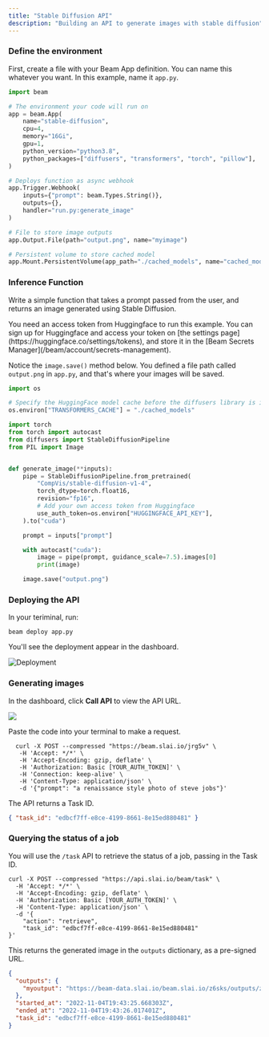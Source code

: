 ```yaml
---
title: "Stable Diffusion API"
description: "Building an API to generate images with stable diffusion"
---
```


### Define the environment

First, create a file with your Beam App definition. You can name this whatever
you want. In this example, name it `app.py`.

```python app.py
import beam

# The environment your code will run on
app = beam.App(
    name="stable-diffusion",
    cpu=4,
    memory="16Gi",
    gpu=1,
    python_version="python3.8",
    python_packages=["diffusers", "transformers", "torch", "pillow"],
)

# Deploys function as async webhook
app.Trigger.Webhook(
    inputs={"prompt": beam.Types.String()},
    outputs={},
    handler="run.py:generate_image"
)

# File to store image outputs
app.Output.File(path="output.png", name="myimage")

# Persistent volume to store cached model
app.Mount.PersistentVolume(app_path="./cached_models", name="cached_model")
```

### Inference Function

Write a simple function that takes a prompt passed from the user, and returns an image generated using Stable Diffusion.

<Warning>
  You need an access token from Huggingface to run this example. You can sign up
  for Huggingface and access your token on [the settings
  page](https://huggingface.co/settings/tokens), and store it in the [Beam
  Secrets Manager](/beam/account/secrets-management).
</Warning>

Notice the `image.save()` method below. You defined a file path called `output.png` in `app.py`, and that's where your images will be saved.

```python run.py
import os

# Specify the HuggingFace model cache before the diffusers library is imported
os.environ["TRANSFORMERS_CACHE"] = "./cached_models"

import torch
from torch import autocast
from diffusers import StableDiffusionPipeline
from PIL import Image


def generate_image(**inputs):
    pipe = StableDiffusionPipeline.from_pretrained(
        "CompVis/stable-diffusion-v1-4",
        torch_dtype=torch.float16,
        revision="fp16",
        # Add your own access token from Huggingface
        use_auth_token=os.environ["HUGGINGFACE_API_KEY"],
    ).to("cuda")

    prompt = inputs["prompt"]

    with autocast("cuda"):
        image = pipe(prompt, guidance_scale=7.5).images[0]
        print(image)

    image.save("output.png")
```

### Deploying the API

In your teriminal, run:

```curl
beam deploy app.py
```

You'll see the deployment appear in the dashboard.

![Deployment](/img/beam/getting-started/new-deployment.png)

### Generating images

In the dashboard, click **Call API** to view the API URL.

![](/img/tools/call-api.png)

Paste the code into your terminal to make a request.

```curl
  curl -X POST --compressed "https://beam.slai.io/jrg5v" \
   -H 'Accept: */*' \
   -H 'Accept-Encoding: gzip, deflate' \
   -H 'Authorization: Basic [YOUR_AUTH_TOKEN]' \
   -H 'Connection: keep-alive' \
   -H 'Content-Type: application/json' \
   -d '{"prompt": "a renaissance style photo of steve jobs"}'
```

The API returns a Task ID.

```json
{ "task_id": "edbcf7ff-e8ce-4199-8661-8e15ed880481" }
```

### Querying the status of a job

You will use the `/task` API to retrieve the status of a job, passing in the Task ID.

```curl
curl -X POST --compressed "https://api.slai.io/beam/task" \
  -H 'Accept: */*' \
  -H 'Accept-Encoding: gzip, deflate' \
  -H 'Authorization: Basic [YOUR_AUTH_TOKEN]' \
  -H 'Content-Type: application/json' \
  -d '{
	"action": "retrieve",
	"task_id": "edbcf7ff-e8ce-4199-8661-8e15ed880481"
}'
```

This returns the generated image in the `outputs` dictionary, as a pre-signed URL.

```json
{
  "outputs": {
    "myoutput": "https://beam-data.slai.io/beam.slai.io/z6sks/outputs/z6sks-0041/53b8338c-d905-4356-845d-a259ec279cab/myoutput.zip"
  },
  "started_at": "2022-11-04T19:43:25.668303Z",
  "ended_at": "2022-11-04T19:43:26.017401Z",
  "task_id": "edbcf7ff-e8ce-4199-8661-8e15ed880481"
}
```
